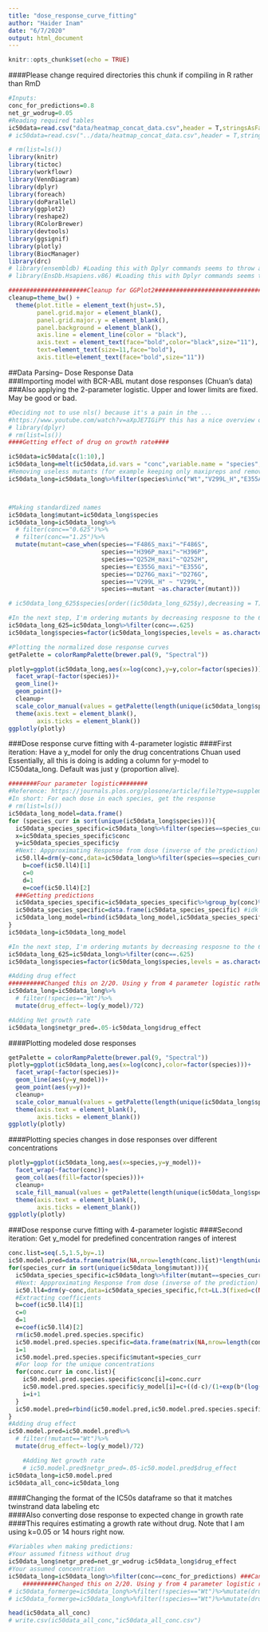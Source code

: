 ```yaml
---
title: "dose_response_curve_fitting"
author: "Haider Inam"
date: "6/7/2020"
output: html_document
---
```


```r
knitr::opts_chunk$set(echo = TRUE)
```

####Please change required directories this chunk if compiling in R rather than RmD
```r
#Inputs:
conc_for_predictions=0.8
net_gr_wodrug=0.05
#Reading required tables
ic50data=read.csv("data/heatmap_concat_data.csv",header = T,stringsAsFactors = F)
# ic50data=read.csv("../data/heatmap_concat_data.csv",header = T,stringsAsFactors = F)
```

```r
# rm(list=ls())
library(knitr)
library(tictoc)
library(workflowr)
library(VennDiagram)
library(dplyr)
library(foreach)
library(doParallel)
library(ggplot2)
library(reshape2)
library(RColorBrewer)
library(devtools)
library(ggsignif)
library(plotly)
library(BiocManager)
library(drc)
# library(ensembldb) #Loading this with Dplyr commands seems to throw an error in Rmd
# library(EnsDb.Hsapiens.v86) #Loading this with Dplyr commands seems to throw an error in Rmd

######################Cleanup for GGPlot2#########################################
cleanup=theme_bw() +
  theme(plot.title = element_text(hjust=.5),
        panel.grid.major = element_blank(),
        panel.grid.major.y = element_blank(),
        panel.background = element_blank(),
        axis.line = element_line(color = "black"),
        axis.text = element_text(face="bold",color="black",size="11"),
        text=element_text(size=11,face="bold"),
        axis.title=element_text(face="bold",size="11"))
```


##Data Parsing--  Dose Response Data  
###Importing model with BCR-ABL mutant dose responses (Chuan's data)
###Also applying the 2-parameter logistic. Upper and lower limits are fixed. May be good or bad.
```r
#Deciding not to use nls() because it's a pain in the ...
#https://www.youtube.com/watch?v=aXpJE7IGiPY this has a nice overview of curve fitting
# library(dplyr)
# rm(list=ls())
####Getting effect of drug on growth rate####

ic50data=ic50data[c(1:10),]
ic50data_long=melt(ic50data,id.vars = "conc",variable.name = "species",value.name = "y")
#Removing useless mutants (for example keeping only maxipreps and removing low growth rate mutants)
ic50data_long=ic50data_long%>%filter(species%in%c("Wt","V299L_H","E355A","D276G_maxi","H396R","F317L","F359I","E459K","G250E","F359C","F359V","M351T","L248V","E355G_maxi","Q252H_maxi","Y253F","F486S_maxi","H396P_maxi","E255K","Y253H","T315I","E255V"))



#Making standardized names
ic50data_long$mutant=ic50data_long$species
ic50data_long=ic50data_long%>%
  # filter(conc=="0.625")%>%
  # filter(conc=="1.25")%>%
  mutate(mutant=case_when(species=="F486S_maxi"~"F486S",
                          species=="H396P_maxi"~"H396P",
                          species=="Q252H_maxi"~"Q252H",
                          species=="E355G_maxi"~"E355G",
                          species=="D276G_maxi"~"D276G",
                          species=="V299L_H" ~ "V299L",
                          species==mutant ~as.character(mutant)))

# ic50data_long_625$species[order((ic50data_long_625$y),decreasing = T)]

#In the next step, I'm ordering mutants by decreasing resposne to the 625nM dose. Then I use this to change the levels of the species factor from more to less resistant. This helps with ggplot because now I can color the mutants with decreasing resistance
ic50data_long_625=ic50data_long%>%filter(conc==.625)
ic50data_long$species=factor(ic50data_long$species,levels = as.character(ic50data_long_625$species[order((ic50data_long_625$y),decreasing = T)]))

#Plotting the normalized dose response curves
getPalette = colorRampPalette(brewer.pal(9, "Spectral"))

plotly=ggplot(ic50data_long,aes(x=log(conc),y=y,color=factor(species)))+
  facet_wrap(~factor(species))+
  geom_line()+
  geom_point()+
  cleanup+
  scale_color_manual(values = getPalette(length(unique(ic50data_long$species))))+
  theme(axis.text = element_blank(),
        axis.ticks = element_blank())
ggplotly(plotly)
```
###Dose response curve fitting with 4-parameter logistic
####First iteration: Have a y_model for only the drug concentrations Chuan used
Essentially, all this is doing is adding a column for y-model to IC50data_long. Default was just y (proportion alive).
```r
########Four parameter logistic########
#Reference: https://journals.plos.org/plosone/article/file?type=supplementary&id=info:doi/10.1371/journal.pone.0146021.s001
#In short: For each dose in each species, get the response
# rm(list=ls())
ic50data_long_model=data.frame()
for (species_curr in sort(unique(ic50data_long$species))){
  ic50data_species_specific=ic50data_long%>%filter(species==species_curr)
  x=ic50data_species_specific$conc
  y=ic50data_species_specific$y
  #Next: Appproximating Response from dose (inverse of the prediction)
  ic50.ll4=drm(y~conc,data=ic50data_long%>%filter(species==species_curr),fct=LL.3(fixed=c(NA,1,NA)))
    b=coef(ic50.ll4)[1]
    c=0
    d=1
    e=coef(ic50.ll4)[2]
  ###Getting predictions
  ic50data_species_specific=ic50data_species_specific%>%group_by(conc)%>%mutate(y_model=c+((d-c)/(1+exp(b*(log(conc)-log(e))))))
  ic50data_species_specific=data.frame(ic50data_species_specific) #idk why I have to end up doing this
  ic50data_long_model=rbind(ic50data_long_model,ic50data_species_specific)
}
ic50data_long=ic50data_long_model

#In the next step, I'm ordering mutants by decreasing resposne to the 625nM dose. Then I use this to change the levels of the species factor from more to less resistant. This helps with ggplot because now I can color the mutants with decreasing resistance
ic50data_long_625=ic50data_long%>%filter(conc==.625)
ic50data_long$species=factor(ic50data_long$species,levels = as.character(ic50data_long_625$species[order((ic50data_long_625$y_model),decreasing = T)]))

#Adding drug effect
##########Changed this on 2/20. Using y from 4 parameter logistic rather than raw values
ic50data_long=ic50data_long%>%
  # filter(!species=="Wt")%>%
  mutate(drug_effect=-log(y_model)/72)

#Adding Net growth rate
ic50data_long$netgr_pred=.05-ic50data_long$drug_effect
```
####Plotting modeled dose responses  
```r
getPalette = colorRampPalette(brewer.pal(9, "Spectral"))
plotly=ggplot(ic50data_long,aes(x=log(conc),color=factor(species)))+
  facet_wrap(~factor(species))+
  geom_line(aes(y=y_model))+
  geom_point(aes(y=y))+
  cleanup+
  scale_color_manual(values = getPalette(length(unique(ic50data_long$species))))+
  theme(axis.text = element_blank(),
        axis.ticks = element_blank())
ggplotly(plotly)
```
####Plotting species changes in dose responses over different concentrations  
```r
plotly=ggplot(ic50data_long,aes(x=species,y=y_model))+
  facet_wrap(~factor(conc))+
  geom_col(aes(fill=factor(species)))+
  cleanup+
  scale_fill_manual(values = getPalette(length(unique(ic50data_long$species))))+
  theme(axis.text = element_blank(),
        axis.ticks = element_blank())
ggplotly(plotly)
```


###Dose response curve fitting with 4-parameter logistic
####Second iteration: Get y_model for predefined concentration ranges of interest
```r
conc.list=seq(.5,1.5,by=.1)
ic50.model.pred=data.frame(matrix(NA,nrow=length(conc.list)*length(unique(ic50data_long$species)),ncol=0))
for(species_curr in sort(unique(ic50data_long$mutant))){
  ic50data_species_specific=ic50data_long%>%filter(mutant==species_curr)
  #Next: Appproximating Response from dose (inverse of the prediction)
  ic50.ll4=drm(y~conc,data=ic50data_species_specific,fct=LL.3(fixed=c(NA,1,NA)))
  #Extracting coefficients
  b=coef(ic50.ll4)[1]
  c=0
  d=1
  e=coef(ic50.ll4)[2]
  rm(ic50.model.pred.species.specific)
  ic50.model.pred.species.specific=data.frame(matrix(NA,nrow=length(conc.list),ncol=0))
  i=1
  ic50.model.pred.species.specific$mutant=species_curr
  #For loop for the unique concentrations
  for(conc.curr in conc.list){
    ic50.model.pred.species.specific$conc[i]=conc.curr
    ic50.model.pred.species.specific$y_model[i]=c+((d-c)/(1+exp(b*(log(conc.curr)-log(e)))))
    i=i+1
  }
  ic50.model.pred=rbind(ic50.model.pred,ic50.model.pred.species.specific)
}
#Adding drug effect
ic50.model.pred=ic50.model.pred%>%
  # filter(!mutant=="Wt")%>%
  mutate(drug_effect=-log(y_model)/72)

    #Adding Net growth rate
    # ic50.model.pred$netgr_pred=.05-ic50.model.pred$drug_effect
ic50data_long=ic50.model.pred
ic50data_all_conc=ic50data_long
```



####Changing the format of the IC50s dataframe so that it matches twinstrand data labeling etc  
####Also converting dose response to expected change in growth rate
####This requires estimating a growth rate without drug. Note that I am using k=0.05 or 14 hours right now.
```r
#Variables when making predictions:
#Your assumed fitness without drug
ic50data_long$netgr_pred=net_gr_wodrug-ic50data_long$drug_effect
#Your assumed concentration
ic50data_long=ic50data_long%>%filter(conc==conc_for_predictions) ###Can remove this filter if you wanna look at how well predictions would match up if there was a systematic difference in the concentrations Chuan used and you used in your IC50s
    ##########Changed this on 2/20. Using y from 4 parameter logistic rather than raw values
# ic50data_formerge=ic50data_long%>%filter(!species=="Wt")%>%mutate(drug_effect=-log(y)/72)
# ic50data_formerge=ic50data_long%>%filter(!species=="Wt")%>%mutate(drug_effect=-log(y_model)/72)
```

```r
head(ic50data_all_conc)
# write.csv(ic50data_all_conc,"ic50data_all_conc.csv")
```

